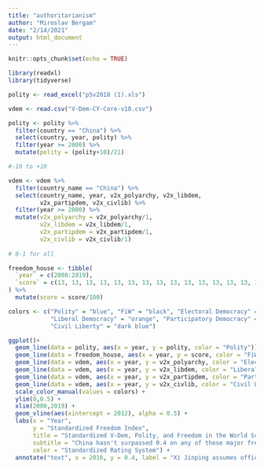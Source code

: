 ```yaml
---
title: "authoritarianism"
author: "Miroslav Bergam"
date: "2/14/2021"
output: html_document
---
```


```r
knitr::opts_chunk$set(echo = TRUE)
```

```r
library(readxl)
library(tidyverse) 
```

```r
polity <- read_excel("p5v2018 (1).xls")
```


```r
vdem <- read.csv("V-Dem-CY-Core-v10.csv")
```

```r

polity <- polity %>%
  filter(country == "China") %>%
  select(country, year, polity) %>%
  filter(year >= 2000) %>%
  mutate(polity = (polity+10)/21)

#-10 to +10

vdem <- vdem %>%
  filter(country_name == "China") %>%
  select(country_name, year, v2x_polyarchy, v2x_libdem, 
         v2x_partipdem, v2x_civlib) %>%
  filter(year >= 2000) %>%
  mutate(v2x_polyarchy = v2x_polyarchy/1,
         v2x_libdem = v2x_libdem/1, 
         v2x_partipdem = v2x_partipdem/1,
         v2x_civlib = v2x_civlib/1)
  
# 0-1 for all

freedom_house <- tibble(
  `year` = c(2000:2019),
  `score` = c(13, 13, 13, 13, 13, 13, 13, 13, 13, 13, 13, 13, 13, 13, 13, 13, 13, 13, 13, 13)
) %>%
  mutate(score = score/100)

```


```r

colors <- c("Polity" = "blue", "FiW" = "black", "Electoral Democracy" = "red",
            "Liberal Democracy" = "orange", "Participatory Democracy" = "maroon",
            "Civil Liberty" = "dark blue")

ggplot()+
  geom_line(data = polity, aes(x = year, y = polity, color = "Polity")) + 
  geom_line(data = freedom_house, aes(x = year, y = score, color = "FiW")) +
  geom_line(data = vdem, aes(x = year, y = v2x_polyarchy, color = "Electoral Democracy")) + 
  geom_line(data = vdem, aes(x = year, y = v2x_libdem, color = "Liberal Democracy")) + 
  geom_line(data = vdem, aes(x = year, y = v2x_partipdem, color = "Participatory Democracy")) + 
  geom_line(data = vdem, aes(x = year, y = v2x_civlib, color = "Civil Liberty")) + 
  scale_color_manual(values = colors) + 
  ylim(0,0.5) + 
  xlim(2000,2019) + 
  geom_vline(aes(xintercept = 2012), alpha = 0.5) + 
  labs(x = "Year",
       y = "Standardized Freedom Index",
       title = "Standardized V-Dem, Polity, and Freedom in the World Scores for China",
       subtitle = "China hasn't surpassed 0.4 on any of these major freedom scales in the 21st Century",
       color = "Standardized Rating System") + 
  annotate("text", x = 2016, y = 0.4, label = "Xi Jinping assumes office", color = "#3A3B3C", size = 3)

```




